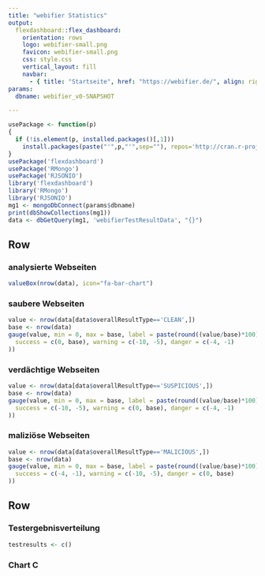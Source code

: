 ```yaml
---
title: "webifier Statistics"
output:
  flexdashboard::flex_dashboard:
    orientation: rows
    logo: webifier-small.png
    favicon: webifier-small.png
    css: style.css
    vertical_layout: fill 
    navbar:
      - { title: "Startseite", href: "https://webifier.de/", align: right }
params:
  dbname: webifier_v0-SNAPSHOT

---
```


```r
usePackage <- function(p)
{
  if (!is.element(p, installed.packages()[,1]))
    install.packages(paste("'",p,"'",sep=""), repos='http://cran.r-project.org', dep = TRUE)
}
usePackage('flexdashboard')
usePackage('RMongo')
usePackage('RJSONIO')
library('flexdashboard')
library('RMongo')
library('RJSONIO')
mg1 <- mongoDbConnect(params$dbname)
print(dbShowCollections(mg1))
data <- dbGetQuery(mg1, 'webifierTestResultData', "{}")
```

Row {data-height=100}
-----------------------------------------------------------------------

### analysierte Webseiten

```r
valueBox(nrow(data), icon="fa-bar-chart")
```

### saubere Webseiten

```r
value <- nrow(data[data$overallResultType=='CLEAN',])
base <- nrow(data)
gauge(value, min = 0, max = base, label = paste(round((value/base)*100),"%",sep=""), gaugeSectors(
  success = c(0, base), warning = c(-10, -5), danger = c(-4, -1)
))
```

### verdächtige Webseiten

```r
value <- nrow(data[data$overallResultType=='SUSPICIOUS',])
base <- nrow(data)
gauge(value, min = 0, max = base, label = paste(round((value/base)*100),"%",sep=""), gaugeSectors(
  success = c(-10, -5), warning = c(0, base), danger = c(-4, -1)
))
```

### maliziöse Webseiten

```r
value <- nrow(data[data$overallResultType=='MALICIOUS',])
base <- nrow(data)
gauge(value, min = 0, max = base, label = paste(round((value/base)*100),"%",sep=""), gaugeSectors(
  success = c(-4, -1), warning = c(-10, -5), danger = c(0, base)
))
```


Row {.tabset .tabset-fade}
-----------------------------------------------------------------------

### Testergebnisverteilung

```r
testresults <- c()


```

### Chart C

```r

```
